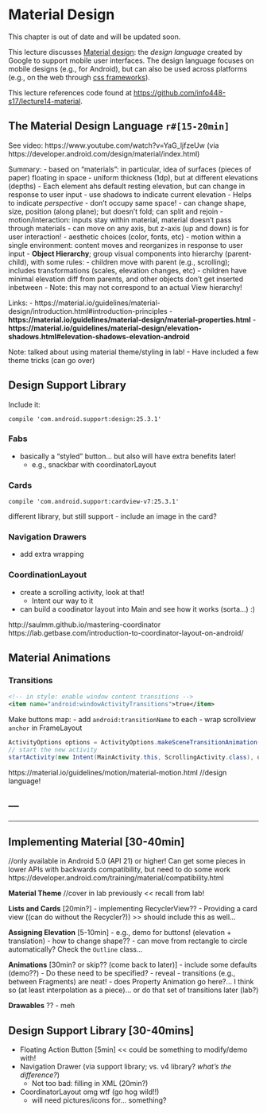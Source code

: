# Material Design
<p class="alert alert-danger">This chapter is out of date and will be updated soon.</p>

This lecture discusses [Material design](https://material.io/guidelines/material-design/introduction.html): the _design language_ created by Google to support mobile user interfaces. The design language focuses on mobile designs (e.g., for Android), but can also be used across platforms (e.g., on the web through [css frameworks]()).

<p class="alert alert-info">This lecture references code found at <https://github.com/info448-s17/lecture14-material>.</p>

## The Material Design Language `r#[15-20min]`
See video: https://www.youtube.com/watch?v=YaG_ljfzeUw (via https://developer.android.com/design/material/index.html)

Summary:
- based on "materials": in particular, idea of surfaces (pieces of paper) floating in space
  - uniform thickness (1dp), but at different elevations (depths)
    - Each element ahs default resting elevation, but can change in response to user input
      - use shadows to indicate current elevation
      - Helps to indicate _perspective_
    - don't occupy same space!
  - can change shape, size, position (along plane); but doesn't fold; can split and rejoin
  - motion/interaction: inputs stay within material, material doesn't pass through materials
    - can move on any axis, but z-axis (up and down) is for user interaction!
- aesthetic choices (color, fonts, etc)
- motion within a single environment: content moves and reorganizes in response to user input
- **Object Hierarchy**; group visual components into hierarchy (parent-child), with some rules:
  - children move with parent (e.g., scrolling); includes transformations (scales, elevation changes, etc)
  - children have minimal elevation diff from parents, and other objects don't get inserted inbetween
  - Note: this may not correspond to an actual View hierarchy!

Links:
- https://material.io/guidelines/material-design/introduction.html#introduction-principles
- **https://material.io/guidelines/material-design/material-properties.html**
- **https://material.io/guidelines/material-design/elevation-shadows.html#elevation-shadows-elevation-android**

Note: talked about using material theme/styling in lab!
- Have included a few theme tricks (can go over)

## Design Support Library
Include it:

```
compile 'com.android.support:design:25.3.1'
```

### Fabs
- basically a "styled" button... but also will have extra benefits later!
  - e.g., snackbar with coordinatorLayout

### Cards
```
compile 'com.android.support:cardview-v7:25.3.1'
```

different library, but still support
- include an image in the card?


### Navigation Drawers
- add extra wrapping


### CoordinationLayout
- create a scrolling activity, look at that!
  - Intent our way to it
- can build a coodinator layout into Main and see how it works (sorta...) :)

http://saulmm.github.io/mastering-coordinator
https://lab.getbase.com/introduction-to-coordinator-layout-on-android/


## Material Animations

### Transitions
```xml
<!-- in style: enable window content transitions -->
<item name="android:windowActivityTransitions">true</item>
```

Make buttons map:
- add `android:transitionName` to each
- wrap scrollview `anchor` in FrameLayout

```java
ActivityOptions options = ActivityOptions.makeSceneTransitionAnimation(MainActivity.this, fab, "fab"); //for single item
// start the new activity
startActivity(new Intent(MainActivity.this, ScrollingActivity.class), options.toBundle());
```

https://material.io/guidelines/motion/material-motion.html //design language!


---
---
---


## Implementing Material [30-40min]
//only available in Android 5.0 (API 21) or higher! Can get some pieces in lower APIs with backwards compatibility, but need to do some work https://developer.android.com/training/material/compatibility.html

**Material Theme** //cover in lab previously << recall from lab!

**Lists and Cards** [20min?]
- implementing RecyclerView??
- Providing a card view ((can do without the Recycler?))
>> should include this as well...

**Assigning Elevation** [5-10min]
- e.g., demo for buttons! (elevation + translation)
- how to change shape??
  - can move from rectangle to circle automatically? Check the `Outline` class...

**Animations** [30min? or skip?? (come back to later)]
- include some defaults (demo??)
- Do these need to be specified?
  - reveal
- transitions (e.g., between Fragments) are neat!
-
does Property Animation go here?... I think so (at least interpolation as a piece)... or do that set of transitions later (lab?)

**Drawables** ??
- meh


## Design Support Library [30-40mins]
- Floating Action Button [5min] << could be something to modify/demo with!
- Navigation Drawer (via support library; vs. v4 library? _what's the difference?_)
  - Not too bad: filling in XML (20min?)

- CoordinatorLayout omg wtf (go hog wild!!)
  - will need pictures/icons for... something?
